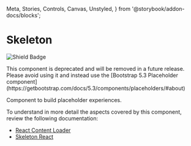   Meta,
  Stories,
  Controls,
  Canvas,
  Unstyled,
} from '@storybook/addon-docs/blocks';


<Meta of={DSkeletonStories} />

# Skeleton

![Shield Badge](https://img.shields.io/badge/Abstraction%20Component-4848b7)

<Unstyled>
  <DAlert theme="danger">
    <span>This component is deprecated and will be removed in a future release.
    Please avoid using it and instead use the [Bootstrap 5.3 Placeholder component](https://getbootstrap.com/docs/5.3/components/placeholders/#about)</span>
  </DAlert>
</Unstyled>

Component to build placeholder experiences.

To understand in more detail the aspects covered by this component, review the following documentation:

+ [React Content Loader](https://github.com/danilowoz/react-content-loader)
+ [Skeleton React](https://skeletonreact.com/)

<Canvas of={DSkeletonStories.Default} />
<Controls of={DSkeletonStories.Default} />
<Stories />
